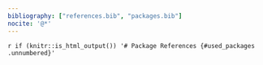 ```yaml
---
bibliography: ["references.bib", "packages.bib"]
nocite: '@*'
---
```


`r if (knitr::is_html_output()) '# Package References {#used_packages .unnumbered}'`
